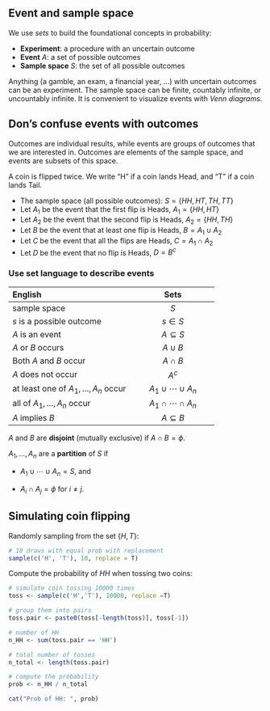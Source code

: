 ## Event and sample space

::: {#def-event}
We use *sets* to build the foundational concepts in probability:

-   **Experiment**: a procedure with an uncertain outcome
-   **Event** $A$: a set of possible outcomes
-   **Sample space** $S$: the set of all possible outcomes
:::

Anything (a gamble, an exam, a financial year, ...) with uncertain
outcomes can be an experiment. The sample space can be finite, countably
infinite, or uncountably infinite. It is convenient to visualize events
with *Venn diagrams*.

::: callout-note
## Don's confuse events with outcomes

Outcomes are individual results, while events are groups of outcomes
that we are interested in. Outcomes are elements of the sample space,
and events are subsets of this space.
:::

::: {#exm-1.1}
A coin is flipped twice. We write "H" if a coin lands Head, and "T" if a
coin lands Tail.

-   The sample space (all possible outcomes):
    $S=\left\{ HH,HT,TH,TT\right\}$
-   Let $A_{1}$ be the event that the first flip is Heads,
    $A_{1}=\left\{ HH,HT\right\}$
-   Let $A_{2}$ be the event that the second flip is Heads,
    $A_{2}=\left\{ HH,TH\right\}$
-   Let $B$ be the event that at least one flip is Heads,
    $B=A_{1}\cup A_{2}$
-   Let $C$ be the event that all the flips are Heads,
    $C=A_{1}\cap A_{2}$
-   Let $D$ be the event that no flip is Heads, $D=B^{c}$
:::

### Use set language to describe events {.unnumbered}

<div>

| English                                   |            Sets             |
|:------------------------------------------|:---------------------------:|
| sample space                              |             $S$             |
| $s$ is a possible outcome                 |          $s\in S$           |
| $A$ is an event                           |       $A\subseteq S$        |
| $A$ or $B$ occurs                         |          $A\cup B$          |
| Both $A$ and $B$ occur                    |          $A\cap B$          |
| $A$ does not occur                        |           $A^{c}$           |
| at least one of $A_{1},\dots,A_{n}$ occur | $A_{1}\cup\cdots\cup A_{n}$ |
| all of $A_{1},\dots,A_{n}$ occur          | $A_{1}\cap\cdots\cap A_{n}$ |
| $A$ implies $B$                           |       $A\subseteq B$        |

</div>

::: {#def-disjoint}
$A$ and $B$ are **disjoint** (mutually exclusive) if $A\cap B=\phi$.
:::

::: {#def-partition}
$A_{1},\dots,A_{n}$ are a **partition** of $S$ if

-   $A_{1}\cup\cdots\cup A_{n}=S$, and

-   $A_{i}\cap A_{j}=\phi$ for $i\neq j$.
:::

## Simulating coin flipping {.unnumbered}

Randomly sampling from the set $\{H,T\}$:

```r
# 10 draws with equal prob with replacement
sample(c('H', 'T'), 10, replace = T)
```

Compute the probability of $HH$ when tossing two coins:

```r
# simulate coin tossing 10000 times
toss <- sample(c('H','T'), 10000, replace =T)

# group them into pairs
toss.pair <- paste0(toss[-length(toss)], toss[-1])

# number of HH
n_HH <- sum(toss.pair == 'HH')

# total number of tosses
n_total <- length(toss.pair)

# compute the probability
prob <- n_HH / n_total

cat("Prob of HH: ", prob)
```
